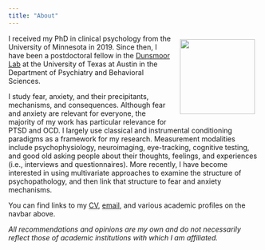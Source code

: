 ```yaml
---
title: "About"
---
```


<img src="images/frank%20and%20sam.jpg" align="right" width="150" height="150" style="padding: 10px"/> I received my PhD in clinical psychology from the University of Minnesota in 2019. Since then, I have been a postdoctoral fellow in the [Dunsmoor Lab](https://sites.utexas.edu/dunsmoorlab/) at the University of Texas at Austin in the Department of Psychiatry and Behavioral Sciences.

I study fear, anxiety, and their precipitants, mechanisms, and consequences. Although fear and anxiety are relevant for everyone, the majority of my work has particular relevance for PTSD and OCD. I largely use classical and instrumental conditioning paradigms as a framework for my research. Measurement modalities include psychophysiology, neuroimaging, eye-tracking, cognitive testing, and good old asking people about their thoughts, feelings, and experiences (i.e., interviews and questionnaires). More recently, I have become interested in using multivariate approaches to examine the structure of psychopathology, and then link that structure to fear and anxiety mechanisms.

You can find links to my [CV](https://docs.google.com/document/d/1SldleDb_AhA70YG2lC9bvojNgnqQXSPokj3dLNMhkGY/edit?usp=sharing), [email](mailto:<samuel.e.cooper@gmail.com>), and various academic profiles on the navbar above.

*All recommendations and opinions are my own and do not necessarily reflect those of academic institutions with which I am affiliated.*
